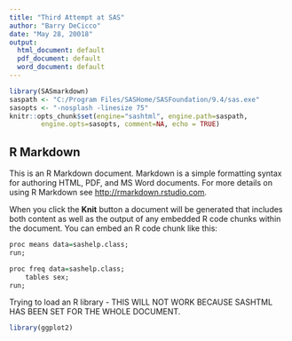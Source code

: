 ---
title: "Third Attempt at SAS"
author: "Barry DeCicco"
date: "May 28, 20018"
output:
  html_document: default
  pdf_document: default
  word_document: default
---

```{r setup, include=FALSE}
library(SASmarkdown)
saspath <- "C:/Program Files/SASHome/SASFoundation/9.4/sas.exe"
sasopts <- "-nosplash -linesize 75"
knitr::opts_chunk$set(engine="sashtml", engine.path=saspath, 
        engine.opts=sasopts, comment=NA, echo = TRUE)


```

## R Markdown

This is an R Markdown document. Markdown is a simple formatting syntax for authoring HTML, PDF, and MS Word documents. For more details on using R Markdown see <http://rmarkdown.rstudio.com>.

When you click the **Knit** button a document will be generated that includes both content as well as the output of any embedded R code chunks within the document. You can embed an R code chunk like this:

```{r}
proc means data=sashelp.class;
run;

proc freq data=sashelp.class;
    tables sex;
run;
```
  
Trying to load an R library - THIS WILL NOT WORK
BECAUSE SASHTML HAS BEEN SET FOR THE WHOLE DOCUMENT.
  
```{r}

library(ggplot2)

```
